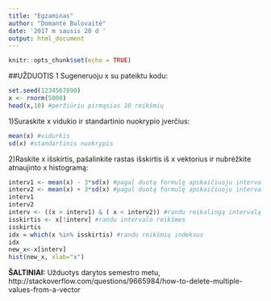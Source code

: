 ```yaml
---
title: "Egzaminas"
author: "Domantė Bulovaitė"
date: '2017 m sausis 20 d '
output: html_document
---
```


```r
knitr::opts_chunk$set(echo = TRUE)
```
##UŽDUOTIS 1 
Sugeneruoju x su pateiktu kodu:
```r
set.seed(1234567890)
x <- rnorm(5000)
head(x,10) #peržiūriu pirmąsias 10 reikšmių
```

1)Suraskite x vidukio ir standartinio nuokrypio įverčius:

```r
mean(x) #vidurkis
sd(x) #standartinis nuokrypis
```

2)Raskite x išskirtis, pašalinkite rastas išskirtis iš x vektorius ir nubrėžkite atnaujinto x histogramą:

```r
interv1 <- mean(x) - 3*sd(x) #pagal duotą formulę apskaičiuoju intervalo pradžią
interv2 <- mean(x) + 3*sd(x) #pagal duotą formulę apskaičiuoju intervalo pabaigą
interv1
interv2
interv <- ((x > interv1) & ( x < interv2)) #randu reikalingą intervalą
isskirtis <- x[!interv] #randu intervalo reikšmes
isskirtis
idx = which(x %in% isskirtis) #randu reikšmių indeksus
idx
new_x<-x[interv]
hist(new_x, xlab="x")

```

**ŠALTINIAI:**
Užduotys darytos semestro metu, <br>
http://stackoverflow.com/questions/9665984/how-to-delete-multiple-values-from-a-vector

